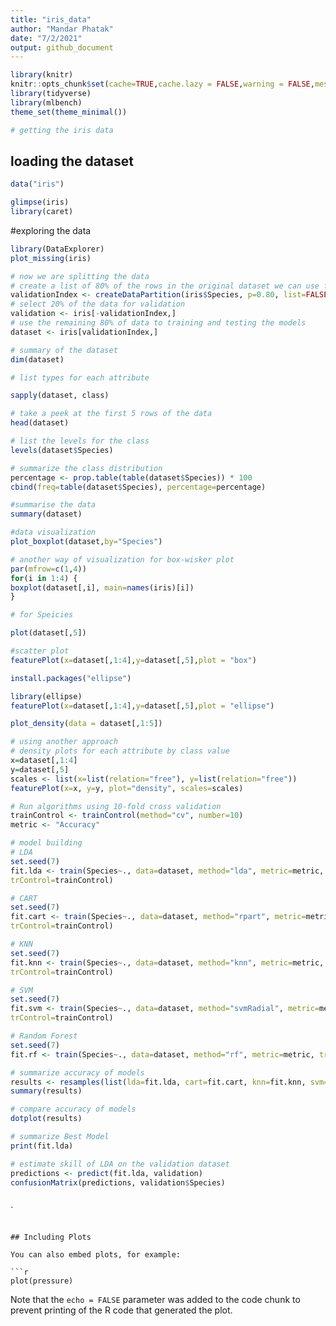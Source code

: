 ---
title: "iris_data"
author: "Mandar Phatak"
date: "7/2/2021"
output: github_document
---

```{r setup, include=FALSE}
library(knitr)
knitr::opts_chunk$set(cache=TRUE,cache.lazy = FALSE,warning = FALSE,message=FALSE,echo = TRUE,dpi=180,fig.width = 8,fig.height = 5)
library(tidyverse)
library(mlbench)
theme_set(theme_minimal())

# getting the iris data
```


## loading the dataset
 
```{r}
data("iris")

glimpse(iris)
library(caret)
```
#exploring the data

```{r}
library(DataExplorer)
plot_missing(iris)

```
```{r}
# now we are splitting the data
# create a list of 80% of the rows in the original dataset we can use for training
validationIndex <- createDataPartition(iris$Species, p=0.80, list=FALSE)
# select 20% of the data for validation
validation <- iris[-validationIndex,]
# use the remaining 80% of data to training and testing the models
dataset <- iris[validationIndex,]
```
```{r}
# summary of the dataset
dim(dataset)
```
```{r}
# list types for each attribute
```


```{r}
sapply(dataset, class)

```
```{r}
# take a peek at the first 5 rows of the data
head(dataset)
```
```{r}
# list the levels for the class
levels(dataset$Species)
```
```{r}
# summarize the class distribution
percentage <- prop.table(table(dataset$Species)) * 100
cbind(freq=table(dataset$Species), percentage=percentage)
```
```{r}
#summarise the data
summary(dataset)
```
```{r}
#data visualization
plot_boxplot(dataset,by="Species")

```
```{r}
# another way of visualization for box-wisker plot
par(mfrow=c(1,4))
for(i in 1:4) {
boxplot(dataset[,i], main=names(iris)[i])
}

```
```{r}
# for Speicies
```


```{r}
plot(dataset[,5])
```
```{r}
#scatter plot
featurePlot(x=dataset[,1:4],y=dataset[,5],plot = "box")
```
```{r}
install.packages("ellipse")

```
```{r}
library(ellipse)
featurePlot(x=dataset[,1:4],y=dataset[,5],plot = "ellipse")
```
```{r}
plot_density(data = dataset[,1:5])
```
```{r}
# using another approach
# density plots for each attribute by class value
x=dataset[,1:4]
y=dataset[,5]
scales <- list(x=list(relation="free"), y=list(relation="free"))
featurePlot(x=x, y=y, plot="density", scales=scales)
```
```{r}
# Run algorithms using 10-fold cross validation
trainControl <- trainControl(method="cv", number=10)
metric <- "Accuracy"
```
```{r}
# model building 
# LDA 
set.seed(7)
fit.lda <- train(Species~., data=dataset, method="lda", metric=metric,
trControl=trainControl)

```
```{r}
# CART
set.seed(7)
fit.cart <- train(Species~., data=dataset, method="rpart", metric=metric,
trControl=trainControl)


```
```{r}
# KNN
set.seed(7)
fit.knn <- train(Species~., data=dataset, method="knn", metric=metric,
trControl=trainControl)
```
```{r}
# SVM
set.seed(7)
fit.svm <- train(Species~., data=dataset, method="svmRadial", metric=metric,
trControl=trainControl)
```
```{r}
# Random Forest
set.seed(7)
fit.rf <- train(Species~., data=dataset, method="rf", metric=metric, trControl=trainControl)
```
```{r}
# summarize accuracy of models
results <- resamples(list(lda=fit.lda, cart=fit.cart, knn=fit.knn, svm=fit.svm, rf=fit.rf))
summary(results)
```
```{r}
# compare accuracy of models
dotplot(results)
```
```{r}
# summarize Best Model
print(fit.lda)
```
```{r}
# estimate skill of LDA on the validation dataset
predictions <- predict(fit.lda, validation)
confusionMatrix(predictions, validation$Species)
```
```{r}

```



`
```

## Including Plots

You can also embed plots, for example:

```{r pressure, echo=FALSE}
plot(pressure)
```

Note that the `echo = FALSE` parameter was added to the code chunk to prevent printing of the R code that generated the plot.
